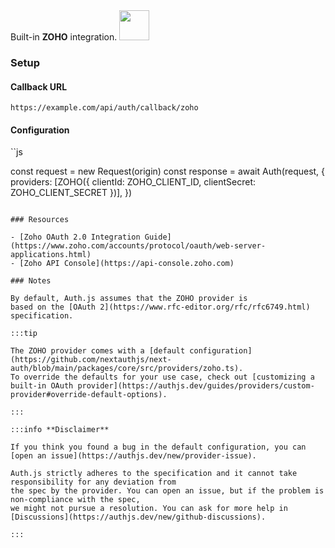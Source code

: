 <div
  style={{
    backgroundColor: "#000",
    display: "flex",
    justifyContent: "space-between",
    color: "#fff",
    padding: 16,
  }}
>
  <span>
    Built-in <b>ZOHO</b> integration.
  </span>
  <a href="https://zoho.com/">
    <img
      style={{ display: "block" }}
      src="/img/providers/zoho.svg"
      height="48"
    />
  </a>
</div>

### Setup

#### Callback URL

```
https://example.com/api/auth/callback/zoho
```

#### Configuration

``js

const request = new Request(origin)
const response = await Auth(request, {
providers: [ZOHO({ clientId: ZOHO_CLIENT_ID, clientSecret: ZOHO_CLIENT_SECRET })],
})

```

### Resources

- [Zoho OAuth 2.0 Integration Guide](https://www.zoho.com/accounts/protocol/oauth/web-server-applications.html)
- [Zoho API Console](https://api-console.zoho.com)

### Notes

By default, Auth.js assumes that the ZOHO provider is
based on the [OAuth 2](https://www.rfc-editor.org/rfc/rfc6749.html) specification.

:::tip

The ZOHO provider comes with a [default configuration](https://github.com/nextauthjs/next-auth/blob/main/packages/core/src/providers/zoho.ts).
To override the defaults for your use case, check out [customizing a built-in OAuth provider](https://authjs.dev/guides/providers/custom-provider#override-default-options).

:::

:::info **Disclaimer**

If you think you found a bug in the default configuration, you can [open an issue](https://authjs.dev/new/provider-issue).

Auth.js strictly adheres to the specification and it cannot take responsibility for any deviation from
the spec by the provider. You can open an issue, but if the problem is non-compliance with the spec,
we might not pursue a resolution. You can ask for more help in [Discussions](https://authjs.dev/new/github-discussions).

:::
```
